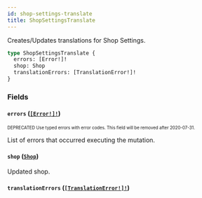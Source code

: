 ```yaml
---
id: shop-settings-translate
title: ShopSettingsTranslate
---
```


Creates/Updates translations for Shop Settings.

```graphql
type ShopSettingsTranslate {
  errors: [Error!]!
  shop: Shop
  translationErrors: [TranslationError!]!
}
```

### Fields

#### `errors` ([`[Error!]!`](/api-reference/objects/error.mdx))

<sub><sup><span className="deprecatedTag">DEPRECATED</span> Use typed errors with error codes. This field will be removed after 2020-07-31.</sup></sub>

List of errors that occurred executing the mutation.

#### `shop` ([`Shop`](/api-reference/objects/shop.mdx))

Updated shop.

#### `translationErrors` ([`[TranslationError!]!`](/api-reference/objects/translation-error.mdx))
